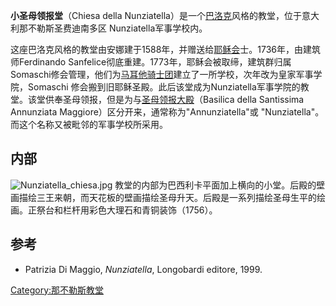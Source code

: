 {{Infobox church
| name                 = 小圣母领报堂
| fullname             = Chiesa della Nunziatella
| image                = ChiesaNunziatellaNaples.jpg
| imagesize            =
| landscape            =
| location             = 意大利那不勒斯法庭街
| coordinates          = {{coord|40.832900|14.244668|region:IT_type:landmark|display=title}}
| denomination         = [[罗马天主教|罗马天主教]]
| architectural type   =[[教堂|教堂]]
| style                =[[巴洛克建筑|巴洛克建筑]]
| groundbreaking       =1588
}}
'''小圣母领报堂'''（Chiesa della Nunziatella）是一个[[巴洛克|巴洛克]]风格的教堂，位于意大利那不勒斯圣费迪南多区 Nunziatella军事学校内。

这座巴洛克风格的教堂由安娜建于1588年，并赠送给[[耶稣会|耶稣会]]士。1736年，由建筑师Ferdinando Sanfelice彻底重建。1773年，耶稣会被取缔，建筑群归属 Somaschi修会管理，他们为[[马耳他骑士团|马耳他骑士团]]建立了一所学校，次年改为皇家军事学院，Somaschi 修会搬到旧耶稣圣殿。此后该堂成为Nunziatella军事学院的教堂。该堂供奉圣母领报，但是为与[[圣母领报大殿_(那不勒斯)|圣母领报大殿]]（Basilica della Santissima Annunziata Maggiore）区分开来，通常称为"Annunziatella"或 "Nunziatella"。而这个名称又被毗邻的军事学校所采用。

==内部==
[[Image:Nunziatella_chiesa.jpg|thumb]]
教堂的内部为巴西利卡平面加上横向的小堂。后殿的壁画描绘三王来朝，而天花板的壁画描绘圣母升天。后殿是一系列描绘圣母生平的绘画。正祭台和栏杆用彩色大理石和青铜装饰（1756）。

==参考==
*Patrizia Di Maggio, ''Nunziatella'', Longobardi editore, 1999.
{{那不勒斯地标}}
[[Category:那不勒斯教堂|Category:那不勒斯教堂]]